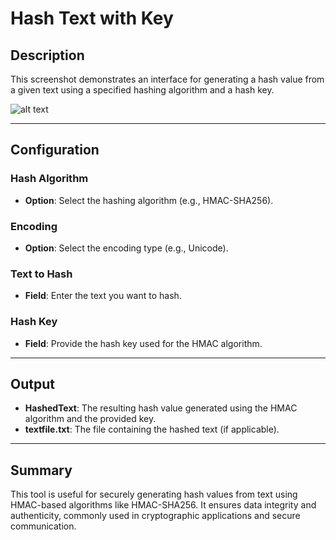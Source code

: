 # Hash Text with Key

## Description

This screenshot demonstrates an interface for generating a hash value from a given text using a specified hashing algorithm and a hash key.

![alt text](../assets/cryptography/hash-text-with-key.png)

---

## Configuration

### Hash Algorithm

- **Option**: Select the hashing algorithm (e.g., HMAC-SHA256).

### Encoding

- **Option**: Select the encoding type (e.g., Unicode).

### Text to Hash

- **Field**: Enter the text you want to hash.

### Hash Key

- **Field**: Provide the hash key used for the HMAC algorithm.

---

## Output

- **HashedText**: The resulting hash value generated using the HMAC algorithm and the provided key.
- **textfile.txt**: The file containing the hashed text (if applicable).

---

## Summary

This tool is useful for securely generating hash values from text using HMAC-based algorithms like HMAC-SHA256. It ensures data integrity and authenticity, commonly used in cryptographic applications and secure communication.